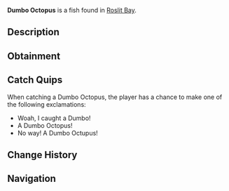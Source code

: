 {{FishInfobox
|image          = Dumbo Octopus.png
|rarity         = Legendary
|sea            = First Sea
|location       = [[Roslit Bay]]
|sublocation    = Coral Reef
|sources        = Fishing Rod
|radar_location = 
|prog_speed     = -15
|xp             = 400
|weather        = Rain
|time           = 
|season         = Winter
|bait           = Worm
|base_weight    = 4
|base_value     = 900
|weight_range   = 2.5
|base_chance    = 0.1
|base_resil     = 30
}}
'''Dumbo Octopus''' is a {{Rarity|Legendary}} fish found in [[Roslit Bay]].

== Description ==
{{Description|The Dumbo Octopus is a deep-sea dweller, named for its ear like fins that resemble the ears of Disney's famous elephant character. With a soft, gelatinous body and gentle movements, it glides through the oceans and coral reefs of Roslit Bay.|Bestiary Entry}}

== Obtainment ==
{{Description|Caught in Roslit Bays coral reef.|Bestiary Hint}}
{{Fish Availability|
Roslit Bay/Coral Reef
Roslit Bay/Surrounding Ocean
|top_rods      = 
Leviathan's Fang Rod\70217.4\207609.5;
Trident Rod\61972.16\196772.32;
Free Spirit Rod\58526.59\185832.03;
No-Life Rod\47325.34\142795.57;
Ethereal Prism Rod\47072.5\120506.92;
Flimsy Rod\29658.68\118610.44;
Training Rod\29768.87\119874.1;
Lucky Rod\32095.44\101579.39;
Azure Of Lagoon\41106.46\144311.01;
Rapid Rod\43888.3\143225.66;
Firefly Rod\39972.58\135575.3;
Seraphic Rod\46364.91\123361.35;
Rod Of The Forgotten Fang\43327.76\120713.21;
Challenger's Rod\42718.07\123749.88;
Rod Of The Exalted One\41242\116989.26;
Rod Of The Depths\39290.85\117025.78;
Zeus Rod\39028.1\118303.4;
Verdant Shear Rod\38606.89\118589.54;
Blazebringer Rod\37588.84\119351.06;
Depthseeker Rod\36828.38\121841.05;
Avalanche Rod\34292.44\113971.58;
Volcanic Rod\33585.4\106639.45;
Steady Rod\15171.85\52623.33
|recommended   = Trident Rod
}}

== Catch Quips ==
When catching a Dumbo Octopus, the player has a chance to make one of the following exclamations:
* Woah, I caught a Dumbo!
* A Dumbo Octopus!
* No way! A Dumbo Octupus!

== Change History ==
{{Change History|{{subst:Current Version}}}}

== Navigation ==
{{Fish Navbox|Roslit Bay}}